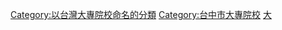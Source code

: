 [[Category:以台灣大專院校命名的分類|Category:以台灣大專院校命名的分類]]
[[Category:台中市大專院校|Category:台中市大專院校]]
[[Category:臺中市南區學校|大]]